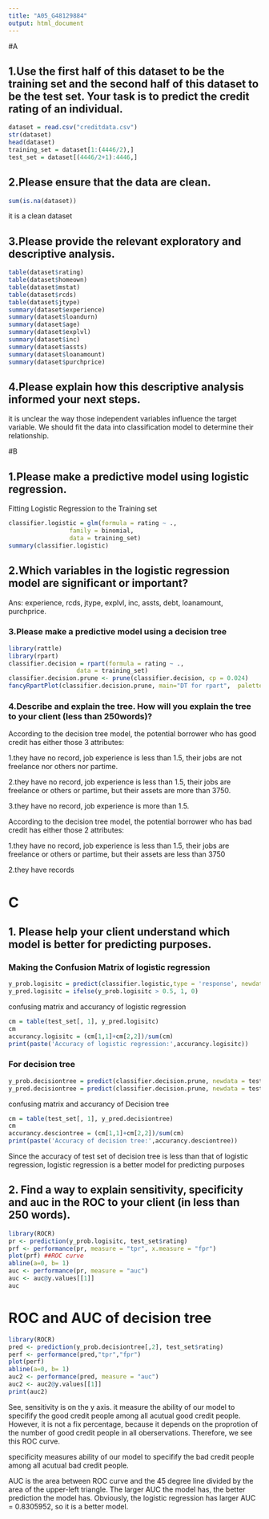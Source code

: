 ---
title: "A05_G48129884"
output: html_document
---

#A

## 1.Use the first half of this dataset to be the training set and the second half of this dataset to be the test set. Your task is to predict the credit rating of an individual.

```{r}
dataset = read.csv("creditdata.csv")
str(dataset)
head(dataset)
training_set = dataset[1:(4446/2),]
test_set = dataset[(4446/2+1):4446,]
```

## 2.Please ensure that the data are clean.
```{r}
sum(is.na(dataset))

```

it is a clean dataset

## 3.Please provide the relevant exploratory and descriptive analysis.

```{r}
table(dataset$rating)
table(dataset$homeown)
table(dataset$mstat)
table(dataset$rcds)
table(dataset$jtype)
summary(dataset$experience)
summary(dataset$loandurn)
summary(dataset$age)
summary(dataset$explvl)
summary(dataset$inc)
summary(dataset$assts)
summary(dataset$loanamount)
summary(dataset$purchprice)

```
## 4.Please explain how this descriptive analysis informed your next steps.

it is unclear the way those independent variables influence the target variable.
We should fit the data into classification model to determine their relationship.

#B

## 1.Please make a predictive model using logistic regression.

Fitting Logistic Regression to the Training set

```{r}
classifier.logistic = glm(formula = rating ~ .,
                 family = binomial,
                 data = training_set)
summary(classifier.logistic)
```

## 2.Which variables in the logistic regression model are significant or important?

Ans: experience, rcds, jtype, explvl, inc, assts, debt, loanamount, purchprice.

### 3.Please make a predictive model using a decision tree

```{r}
library(rattle)
library(rpart)
classifier.decision = rpart(formula = rating ~ .,
                   data = training_set)
classifier.decision.prune <- prune(classifier.decision, cp = 0.024)
fancyRpartPlot(classifier.decision.prune, main="DT for rpart",  palettes=c("Reds", "Oranges"))
```

### 4.Describe and explain the tree. How will you explain the tree to your client (less than 250words)?

According to the decision tree model, the potential borrower who has good credit has either those 3 attributes:

1.they have no record, job experience is less than 1.5, their jobs are not freelance nor others nor partime.

2.they have no record, job experience is less than 1.5, their jobs are freelance or others or partime, but their assets are more than 3750.

3.they have no record, job experience is more than 1.5.


According to the decision tree model, the potential borrower who has bad credit has either those 2 attributes:

1.they have no record, job experience is less than 1.5, their jobs are freelance or others or partime, but their assets are less than 3750

2.they have records

# C

## 1. Please help your client understand which model is better for predicting purposes.

### Making the Confusion Matrix of logistic regression

```{r}
y_prob.logisitc = predict(classifier.logistic,type = 'response', newdata = test_set[-1])## probability
y_pred.logisitc = ifelse(y_prob.logisitc > 0.5, 1, 0)
```

confusing matrix and accurancy of logistic regression

```{r}
cm = table(test_set[, 1], y_pred.logisitc)
cm
accurancy.logisitc = (cm[1,1]+cm[2,2])/sum(cm)
print(paste('Accuracy of logistic regression:',accurancy.logisitc))
```

### For decision tree

```{r}
y_prob.decisiontree = predict(classifier.decision.prune, newdata = test_set[-1])## probability
y_pred.decisiontree = predict(classifier.decision.prune, newdata = test_set[-1], type = 'class')
```

confusing matrix and accurancy of Decision tree

```{r}
cm = table(test_set[, 1], y_pred.decisiontree)
cm
accurancy.desciontree = (cm[1,1]+cm[2,2])/sum(cm)
print(paste('Accuracy of decision tree:',accurancy.desciontree))
```

Since the accuracy of test set of decision tree is less than that of logistic regression, logistic regression is a better model for predicting purposes

## 2. Find a way to explain sensitivity, specificity and auc in the ROC to your client (in less than 250 words).

```{r}
library(ROCR)
pr <- prediction(y_prob.logisitc, test_set$rating)
prf <- performance(pr, measure = "tpr", x.measure = "fpr")
plot(prf) ##ROC curve
abline(a=0, b= 1)
auc <- performance(pr, measure = "auc")
auc <- auc@y.values[[1]]
auc

```



# ROC and AUC of decision tree
```{r}
library(ROCR)
pred <- prediction(y_prob.decisiontree[,2], test_set$rating)
perf <- performance(pred,"tpr","fpr")
plot(perf)
abline(a=0, b= 1)
auc2 <- performance(pred, measure = "auc")
auc2 <- auc2@y.values[[1]]
print(auc2)

```

See, sensitivity is on the y axis. it measure the ability of our model to specifify the good credit people among all acutual good credit people. However,
it is not a fix percentage, because it depends on the proprotion of the number of good credit people in all oberservations. Therefore, we see this ROC curve.

specificity measures ability of our model to specifify the bad credit people among all acutual bad credit people.

AUC is the area between ROC curve and the 45 degree line divided by the area of the upper-left triangle. The larger AUC the model has, the better prediction the model has.
Obviously, the logistic regression has larger AUC = 0.8305952, so it is a better model.

